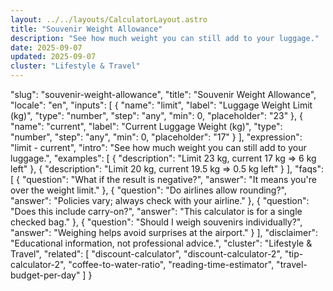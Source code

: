 ```yaml
---
layout: ../../layouts/CalculatorLayout.astro
title: "Souvenir Weight Allowance"
description: "See how much weight you can still add to your luggage."
date: 2025-09-07
updated: 2025-09-07
cluster: "Lifestyle & Travel"
---
```


  "slug": "souvenir-weight-allowance",
  "title": "Souvenir Weight Allowance",
  "locale": "en",
  "inputs": [
    {
      "name": "limit",
      "label": "Luggage Weight Limit (kg)",
      "type": "number",
      "step": "any",
      "min": 0,
      "placeholder": "23"
    },
    {
      "name": "current",
      "label": "Current Luggage Weight (kg)",
      "type": "number",
      "step": "any",
      "min": 0,
      "placeholder": "17"
    }
  ],
  "expression": "limit - current",
  "intro": "See how much weight you can still add to your luggage.",
  "examples": [
    {
      "description": "Limit 23 kg, current 17 kg ⇒ 6 kg left"
    },
    {
      "description": "Limit 20 kg, current 19.5 kg ⇒ 0.5 kg left"
    }
  ],
  "faqs": [
    {
      "question": "What if the result is negative?",
      "answer": "It means you're over the weight limit."
    },
    {
      "question": "Do airlines allow rounding?",
      "answer": "Policies vary; always check with your airline."
    },
    {
      "question": "Does this include carry-on?",
      "answer": "This calculator is for a single checked bag."
    },
    {
      "question": "Should I weigh souvenirs individually?",
      "answer": "Weighing helps avoid surprises at the airport."
    }
  ],
  "disclaimer": "Educational information, not professional advice.",
  "cluster": "Lifestyle & Travel",
  "related": [
    "discount-calculator",
    "discount-calculator-2",
    "tip-calculator-2",
    "coffee-to-water-ratio",
    "reading-time-estimator",
    "travel-budget-per-day"
  ]
}

<Calculator schema={schema} />
